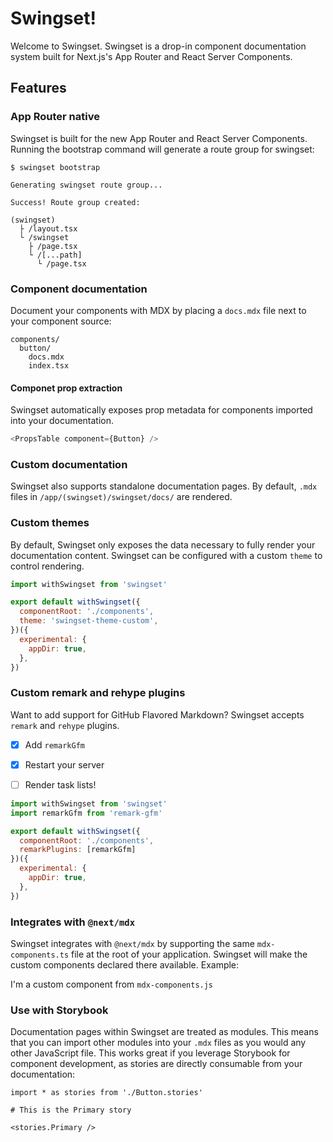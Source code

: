 
# Swingset!

Welcome to Swingset. Swingset is a drop-in component documentation system built for Next.js's App Router and React Server Components.

## Features

### App Router native

Swingset is built for the new App Router and React Server Components. Running the bootstrap command will generate a route group for swingset:

```
$ swingset bootstrap

Generating swingset route group...

Success! Route group created:

(swingset)
  ├ /layout.tsx
  └ /swingset
    ├ /page.tsx 
    └ /[...path]
      └ /page.tsx
```

### Component documentation

Document your components with MDX by placing a `docs.mdx` file next to your component source:

```
components/
  button/
    docs.mdx
    index.tsx
```

#### Componet prop extraction

Swingset automatically exposes prop metadata for components imported into your documentation.

```typescript
<PropsTable component={Button} />
```

<PropsTable component={Button} />

### Custom documentation

Swingset also supports standalone documentation pages. By default, `.mdx` files in `/app/(swingset)/swingset/docs/` are rendered.

### Custom themes

By default, Swingset only exposes the data necessary to fully render your documentation content. Swingset can be configured with a custom `theme` to control rendering.

```js
import withSwingset from 'swingset'

export default withSwingset({
  componentRoot: './components',
  theme: 'swingset-theme-custom',
})({
  experimental: {
    appDir: true,
  },
})
```

### Custom remark and rehype plugins

Want to add support for GitHub Flavored Markdown? Swingset accepts `remark` and `rehype` plugins.

- [x] Add `remarkGfm`
- [x] Restart your server
- [ ] Render task lists!


```js
import withSwingset from 'swingset'
import remarkGfm from 'remark-gfm'

export default withSwingset({
  componentRoot: './components',
  remarkPlugins: [remarkGfm]
})({
  experimental: {
    appDir: true,
  },
})
```

### Integrates with `@next/mdx`

Swingset integrates with `@next/mdx` by supporting the same `mdx-components.ts` file at the root of your application. Swingset will make the custom components declared there available. Example:

<Note>I'm a custom component from `mdx-components.js`</Note>

### Use with Storybook

Documentation pages within Swingset are treated as modules. This means that you can import other modules into your `.mdx` files as you would any other JavaScript file. This works great if you leverage Storybook for component development, as stories are directly consumable from your documentation:

```tsx
import * as stories from './Button.stories'

# This is the Primary story

<stories.Primary />
```
